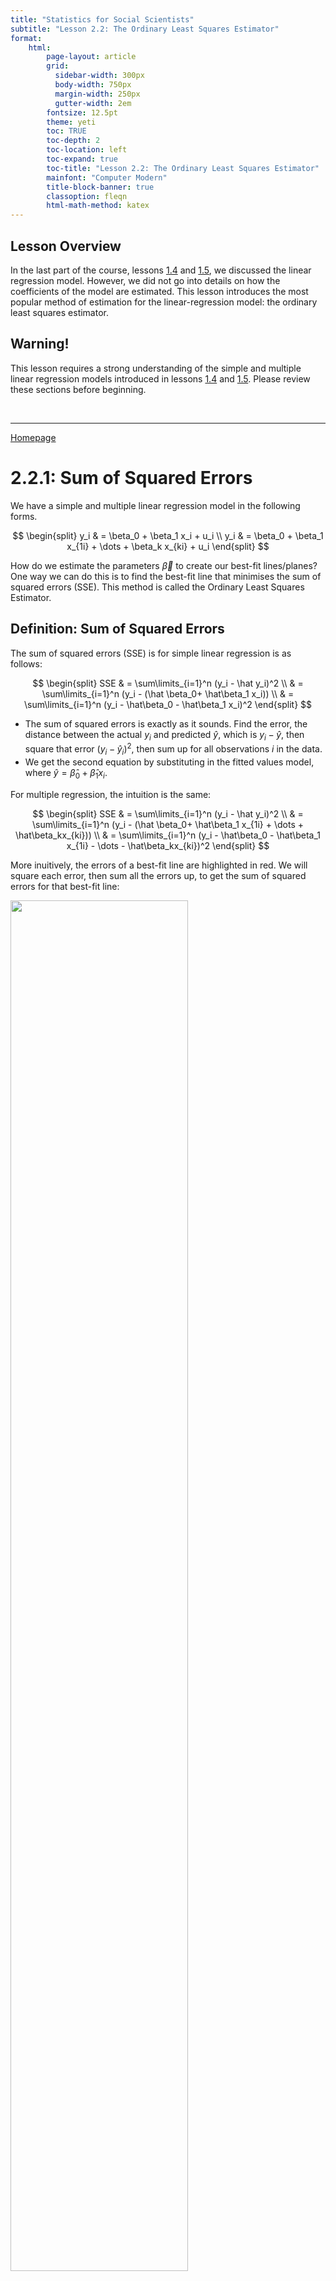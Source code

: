 ```yaml
---
title: "Statistics for Social Scientists"
subtitle: "Lesson 2.2: The Ordinary Least Squares Estimator"
format:
    html:
        page-layout: article
        grid:
          sidebar-width: 300px
          body-width: 750px
          margin-width: 250px
          gutter-width: 2em
        fontsize: 12.5pt
        theme: yeti
        toc: TRUE
        toc-depth: 2
        toc-location: left
        toc-expand: true
        toc-title: "Lesson 2.2: The Ordinary Least Squares Estimator"
        mainfont: "Computer Modern"
        title-block-banner: true
        classoption: fleqn
        html-math-method: katex
---
```


::: callout-note
## Lesson Overview

In the last part of the course, lessons [1.4](https://statsnotes.github.io/intro/4.html) and [1.5](https://statsnotes.github.io/intro/5.html), we discussed the linear regression model. However, we did not go into details on how the coefficients of the model are estimated. This lesson introduces the most popular method of estimation for the linear-regression model: the ordinary least squares estimator.
:::

::: callout-warning
## Warning!

This lesson requires a strong understanding of the simple and multiple linear regression models introduced in lessons [1.4](https://statsnotes.github.io/intro/4.html) and [1.5](https://statsnotes.github.io/intro/5.html). Please review these sections before beginning.
:::

<br />

------------------------------------------------------------------------

[Homepage](https://statsnotes.github.io)

# 2.2.1: Sum of Squared Errors

We have a simple and multiple linear regression model in the following forms.

$$
\begin{split}
y_i & = \beta_0 + \beta_1 x_i + u_i \\
y_i & = \beta_0 + \beta_1 x_{1i} + \dots + \beta_k x_{ki} + u_i
\end{split}
$$

How do we estimate the parameters $\overrightarrow\beta$ to create our best-fit lines/planes? One way we can do this is to find the best-fit line that minimises the sum of squared errors (SSE). This method is called the Ordinary Least Squares Estimator.

::: callout-tip
## Definition: Sum of Squared Errors

The sum of squared errors (SSE) is for simple linear regression is as follows:

$$
\begin{split}
SSE & = \sum\limits_{i=1}^n (y_i - \hat y_i)^2 \\
& = \sum\limits_{i=1}^n (y_i - (\hat \beta_0+ \hat\beta_1 x_i)) \\
& = \sum\limits_{i=1}^n (y_i - \hat\beta_0 - \hat\beta_1 x_i)^2
\end{split}
$$

-   The sum of squared errors is exactly as it sounds. Find the error, the distance between the actual $y_i$ and predicted $\hat y$, which is $y_i - \hat y$, then square that error $(y_i - \hat y_i)^2$, then sum up for all observations $i$ in the data.
-   We get the second equation by substituting in the fitted values model, where $\hat{y} = \hat\beta_0 + \hat\beta_1x_i$.

For multiple regression, the intuition is the same:

$$
\begin{split}
SSE & = \sum\limits_{i=1}^n (y_i - \hat y_i)^2 \\
& = \sum\limits_{i=1}^n (y_i - (\hat \beta_0+ \hat\beta_1 x_{1i} + \dots + \hat\beta_kx_{ki})) \\
& = \sum\limits_{i=1}^n (y_i - \hat\beta_0 - \hat\beta_1 x_{1i} - \dots - \hat\beta_kx_{ki})^2
\end{split}
$$
:::

More inuitively, the errors of a best-fit line are highlighted in red. We will square each error, then sum all the errors up, to get the sum of squared errors for that best-fit line:

![](images/clipboard-846785636.png){fig-align="center" width="75%"}

Why do we want to square the errors?

-   This is because we do not care about the direction of errors - only the size of the errors.
-   For example, in the figure above, the error *d1* is positive, while *d2* is negative. If we sum them together, those almost cancel out, giving us an error of near zero. However, we do not want them to be cancelled out - we care about the sizes of the errors.
-   Thus, by squaring the errors, we make all errors positive, thus only focusing on the size of the errors, not their positive/negative direction.

A common question is why we square the errors, and don't use absolute values of the errors. There are a few reasons this is the case.

1.  As we will see in the next section, minimising functions relies on finding the derivative of the function. An absolute value function is not differentiable at its vertex, making it difficult to minimise (as we are trying to minimise the errors).
2.  The least-squares method has several desirable properties for inference that we will cover mostly in [lesson 2.3](https://statsnotes.github.io/metrics/3.html).

There is a estimator that uses the absolute values of the errors: the Least Absolute Deviations Estimator. However, it does not have all the nice property of the OLS estimator, so we will not worry about it.

<br />

<br />

------------------------------------------------------------------------

[Homepage](https://statsnotes.github.io)

# 2.2.2: Estimation for Simple Linear Regression

The Ordinary Least Squares (OLS) Estimator estimates the coefficients $\beta_0$ and $\beta_1$ by finding the values of $\hat\beta_0$ and $\hat\beta_1$ that result in the line with the smallest sum of squared errors (as discussed in the last section).

We can describe the goal of OLS in a more mathematical way:

::: callout-tip
## Definition: Ordinary Least Squares (OLS) Estimator

The goal of the Ordinary Least Squares (OLS) Estimator is to find the values of $\beta_0$ and $\beta_1$ that make the following statement true:

$$
\begin{split}
(\hat{\beta}_0, \hat{\beta}_1) & = \min\limits_{\hat{\beta}_0, \hat{\beta}_1} \sum\limits_{i=1}^n (y_i - \hat{\beta}_0 - \hat{\beta}_1x_i)^2 \\
& =\min\limits_{\hat{\beta_0}, \hat{\beta}_1} S(\hat{\beta}_0, \hat{\beta}_1)
\end{split}
$$

Where function $S$ is the sum of squared errors.
:::

How do we minimise $S$ (the function of the sum of squared errors)? From calculus, we know that a minimum/maximum of a function is where the derivative of the function is equal to 0.

Thus, let us find the partial derivative of the function $S$ in respect to both $\hat\beta_0$ and $\hat\beta_1$, and set them equal to 0. These will be called the **first-order conditions**.

<br />

### First Order Conditions

First, let us find the partial derivative of $S$ in respect to $\hat\beta_0$:

$$
\frac{\partial S(\hat{\beta}_0, \hat{\beta}_1)}{\partial \hat{\beta}_0} = \frac{\partial }{\partial \hat{\beta}_0} \left[ \sum\limits_{i=1}^n (y_i - \hat{\beta}_0 - \hat{\beta}_1x_i)^2 \right]
$$

First, ignore the summation. The partial derivative of the internal section, using chain rule, is the following:

$$
\frac{\partial}{\partial \hat{\beta}_0} \left[ (y_i - \hat{\beta}_0 - \hat{\beta}_1 x_i)^2 \right] = -2(y_i - \hat{\beta}_0 - \hat{\beta}_1 x_i)
$$

But how do we deal with the summation? We know that there is the sum rule of derivatives $[f(x) + g(x)]' = f'(x) + g'(x)$. Thus, we know we just sum up the individual derivatives to get the derivative of the sum:

$$
\begin{split}
\frac{\partial S(\hat{\beta}_0, \hat{\beta}_1)}{\partial \hat{\beta}_0} & = \sum\limits_{-i=1}^n \left[ -2(y_i - \hat{\beta}_0 - \hat{\beta}_1 x_i) \right] \\
& = -2 \sum\limits_{i=1}^n (y_i - \hat{\beta}_0 - \hat{\beta}_1 x_i)
\end{split}
$$

To find the value of $\hat\beta_0$ that minimises $S$, we set the derivative equal to 0. We can ignore the -2, since if the summation is equal to 0, the whole derivative will equal 0. Thus, the first order condition is:

$$
\sum\limits_{i=1}^n (y_i - \hat{\beta}_0 - \hat{\beta}_1 x_i) = 0
$$

<br />

Now, let us do the same for $\hat\beta_1$. Using the same steps as before

$$
\begin{split}
\frac{\partial S(\hat{\beta}_0, \hat{\beta}_1)}{\partial \hat{\beta}_1} & = \sum\limits_{i=1}^n \left[ -2x_i(y_i - \hat{\beta}_0 - \hat{\beta}_1 x_i) \right] \\
& = -2 \sum\limits_{i=1}^n x_i(y_i - \hat{\beta}_0 - \hat{\beta}_1 x_i)
\end{split}
$$

The first order condition for $\hat\beta_1$ will be (again, ignoring the -2 for the same reason as before):

$$
\sum\limits_{i=1}^n x_i(y_i - \hat{\beta}_0 - \hat{\beta}_1 x_i) = 0
$$

::: callout-tip
## Definition: First Order Conditions of OLS

Thus, the first order conditions of OLS are:

$$
\begin{split}
& \sum\limits_{i=1}^n (y_i - \hat{\beta}_0 - \hat{\beta}_1 x_i) = 0 \\
& \sum\limits_{i=1}^n x_i (y_i - \hat{\beta}_0 - \hat{\beta}_1 x_i) = 0
\end{split}
$$
:::

<br />

### Solving the System of Equations

We now have our two first-order conditions. Now, we have a 2-equation system of equations, with 2 variables.

-   We can solve this through substitution - in the first equation, solve for $\hat\beta_0$ in terms of $\hat\beta_1$.
-   Then, plug in $\hat\beta_0$ in terms of $\hat\beta_1$ into the second equation, thus making that a one-variable equation. We can solve that equation for $\hat\beta_1$, then find $\hat\beta_0$.

<br />

First, let us solve the first equation for $\hat\beta_0$ in terms of $\hat\beta_1$:

$$
\begin{split}
\sum\limits_{i=1}^n (y_i - \hat{\beta}_0 - \hat{\beta}_1 x_i) & =  0 \\
\sum\limits_{i=1}^n y_i - n \hat{\beta}_0 - \hat{\beta}_1 \sum\limits_{i=1}^n x_i & = 0 \\
-n\hat{\beta}_0 &= -\sum\limits_{i=1}^n y_i + \hat{\beta}_1\sum\limits_{i=1}^nx_i \\
\hat\beta_0 & = \frac{1}{-n} \left( -\sum\limits_{i=1}^n y_i + \hat{\beta}_1\sum\limits_{i=1}^n x_i \right) \\
\hat{\beta}_0 & = \frac{1}{n} \sum\limits_{i=1}^n y_i - \frac{1}{n}\hat{\beta}_1 \sum\limits_{i=1}^n x_i \\
\hat\beta_0& = \bar{y} - \hat{\beta}_1 \bar{x}
\end{split}
$$

Now, let us substitute our calculated $\hat{\beta}_0 = \bar{y} - \hat{\beta}_1 \bar{x}$ into the $\hat{\beta}_1$ condition and solve for $\hat{\beta}_1$:

$$
\begin{split}
0 & =\sum\limits_{i=1}^n x_i (y_i - \hat{\beta}_0 - \hat{\beta}_1 x_i)  \\
& = \sum\limits_{i=1}^n \left[ x_i(y_i - [\bar{y} - \hat{\beta}_1\bar{x}] - \hat{\beta}_1x_i) \right] \\
& = \sum\limits_{i=1}^n \left[ x_i(y_i - \bar{y} - \hat{\beta}_1 (x_i - \bar{x})) \right] \\
& = \sum\limits_{i=1}^n \left[ x_i(y_i - \bar{y}) - x_i \hat{\beta}_1(x_i - \bar{x}) \right] \\
& = \sum\limits_{i=1}^n x_i (y_i - \bar{y}) - \hat{\beta}_1 \sum\limits_{i=1}^nx_i (x_i - \bar{x})
\end{split}
$$

## Useful Properties of Summation

Before we finish, here are a few key properties of summation

**Property 1:**

$$
\sum\limits_{i=1}^n (x_i - \bar{x}) = 0
$$

-   This is because we can expand the left to $\sum x_i - \sum \bar x$.
-   Then, we know $\sum x_i = \sum \bar x$ (by the formula for mean), so $\sum x_i - \sum \bar x = 0$.

**Property 2:**

$$
\sum\limits_{i=1}^n x_i(y_i - \bar{y}) = \sum\limits_{i=1}^n(x_i - \bar{x}) (y_i - \bar{y}) 
$$

-   This is because on the right side can expand to $\sum [x_i(y_i - \bar y) - \bar x (y_i - \bar y)]$.
-   Then, split into $\sum x_i (y_i - \bar y) - \bar x \sum (y_i - \bar y)$.
-   We know that by property 1 (which applies to any variable), $\sum (y_i - \bar y) = 0$. Thus, the right side disappears, and we are left with $\sum x_i (y_i - \bar y)$.

**Property 3:**

$$
\sum\limits_{i=1}^n x_i(x_i - \bar{x}) = \sum\limits_{i=1}^n(x_i - \bar{x})^2
$$

-   Start by expanding right side to $\sum [ x_i ( x_i - \bar x) - \bar x (x_i - \bar x)]$
-   Which splits into $\sum x_i (x_i - \bar x) - \bar x \sum (x_i - \bar x)$
-   By the first property, we know $\sum x_i - \bar x = 0$, so we are only left with $\sum x_i (x_i - \bar x)$

Knowing these properties of summation, we can transform what we had before:

$$
\begin{split}
0 & = \sum\limits_{i=1}^n x_i (y_i - \bar{y}) - \hat{\beta}_1 \sum\limits_{i=1}^nx_i (x_i - \bar{x}) \\
0 & = \sum\limits_{i=1}^n(x_i - \bar{x})(y_i - \bar{y}) - \hat{\beta}_1 \sum\limits_{i=1}^n (x_i - \bar{x})^2 \\
\hat{\beta}_1 \sum\limits_{i=1}^n (x_i - \bar{x})^2 & = \sum\limits_{i=1}^n(x_i - \bar{x})(y_i - \bar{y}) \\
\hat{\beta}_1 & = \frac{\sum_{i=1}^n (x_i - \bar{x})(y_i - \bar{y})}{\sum_{i=1}^n(x_i - \bar{x})^2}
\end{split}
$$

Note that the numerator is equivalent to the formula of covariance $Cov(x,y)$, and the denominator is equal to the variance $Var(x)$.

::: callout-tip
## Definition: OLS Estimate of Coefficient

Thus, the OLS estimate $\hat\beta_1$ (slope) of the linear regression model is:

$$
\hat{\beta}_1 = \frac{\sum_{i=1}^n (x_i - \bar{x})(y_i - \bar{y})}{\sum_{i=1}^n(x_i - \bar{x})^2} = \frac{Cov(x, y)}{Var(x)}
$$

This is the expected change in $y$ given a one unit increase in $x$.

-   Remember, this is the **relationship** between $x$ and $y$, [**not** the causal effect]{.underline}.
:::

<br />

Of course, we still need to find $\hat\beta_0$ (the slope). We found that $\hat\beta_0 = \bar{y} - \hat{\beta}_1 \bar{x}$ earlier, so we just plug our solution of $\hat\beta_1$ in.

And now, we have our estimates $\hat\beta_0$ and $\hat\beta_1$, and thus we now have a best-fit line and an estimate of the relationship between $x$ and $y$.

Note: in [lesson 1.6](https://statsnotes.github.io/metrics/3.html), we will discuss if the OLS estimator is a good estimator or not. For now, we just care about the mechanics of the estimator.

<br />

<br />

------------------------------------------------------------------------

[Homepage](https://statsnotes.github.io)

# 2.2.3: Multiple Linear Regression with Linear Algebra

::: callout-warning
This section contains Linear Algebra. It is not essential that you understand this section, however, it can be helpful to develop intuition.
:::

In [lesson 1.5](https://statsnotes.github.io/intro/5.html), we introduced the multiple linear regression model as the following:

$$
y_i = \beta_0 + \beta_1x_{1i} + \dots + \beta_k x_{ki} + u_i
$$

However, it can be very useful to also see the multiple linear regression model in terms of linear algebra (vectors and matrices).

-   The main reason for this is because this will make the estimation process far easier.

<br />

The $i$'th observation can be re-written in vector form as following:

$$
y_i = x_i'\beta + u_i, \text{ where }\beta = \begin{bmatrix}\beta_0 \\ \beta_1 \\ \vdots \\ \beta_k\end{bmatrix} \text{ and }x_i = \begin{bmatrix}1 \\x_{1i} \\\vdots \\x_{ki}\end{bmatrix}
$$

-   The $x_i'$ in the equation is the transpose of $x_i$, to make matrix multiplication possible.
-   The first element of the $x_i$ matrix is 1, since $1 \times \beta_0$ gives us the first parameter (intercept) in the linear model.
-   Thus, when multiplying out, we get the same equation as the original multiple linear regression.

<br />

Note how we have the subscript $i$ representing each individual observation. With a vector, we can expand out these subscripts.

-   For example, instead of $y_i$, we could have a vector with $y_1, y_2, \dots, y_n$ (assuming we have $n$ observations).
-   Same for $x'_i$, which can be expanded into a vector of $x_1', x_2', \dots x_n'$, and for the error term $u_i$, which can be expanded into a vector of $u_1, u_2, \dots, u_n$.

Using this logic, we can obtain the following, with the $x_i'$ and $\beta$ being vectors within a vector:

$$
\begin{split}
\begin{pmatrix}y_1 \\ y_2 \\ \vdots \\ y_n\end{pmatrix} & = \begin{pmatrix}x_1'\beta + u_1 \\ x_2'\beta + u_2 \\ \vdots \\ x_n'\beta + u_n\end{pmatrix} \\
& \\
\begin{pmatrix}y_1 \\ y_2 \\ \vdots \\ y_n\end{pmatrix}& = \begin{pmatrix}x_1'\beta \\ x_2'\beta \\ \vdots \\ x_n'\beta\end{pmatrix} + \begin{pmatrix}u_1 \\ u_2 \\ \vdots \\ u_n\end{pmatrix}
\end{split}
$$

Since $\beta$ vector appears as a common factor for all observations $i=1,...,n$, we can factor it out and have an equation:

$$
\begin{pmatrix}y_1 \\ y_2 \\ \vdots \\ y_n\end{pmatrix} = \begin{pmatrix}x_1' \\ x_2' \\ \vdots \\ x_n'\end{pmatrix} \space \beta + \begin{pmatrix}u_1 \\ u_2 \\ \vdots \\ u_n\end{pmatrix}
$$

<br />

We can expand the $x_1',...,x_n'$ vector into a matrix. Remember that each $x_1',...,x_n'$ is already a vector of different explanatory variables. So, we get the following result:

$$
y = X \beta + u, \text{ where } X = \begin{bmatrix}1 & x_{21} & \dots & x_{k1} \\1 & x_{22} & \dots & x_{k2} \\\vdots & \vdots & \vdots & \vdots \\1 & x_{2n} & \dots & x_{kn}\end{bmatrix}
$$

::: callout-tip
## Definition: Multiple Linear Regression with Linear Algebra

The multiple linear regression can be expressed in linear algebra as:

$$
y = X \beta + u
$$

Where vector $y$ is equal to:

$$
y = \begin{pmatrix}y_1 \\ y_2 \\ \vdots \\ y_n\end{pmatrix} 
$$

Where matrix $X$ is equal to:

$$
X = \begin{bmatrix}1 & x_{21} & \dots & x_{k1} \\1 & x_{22} & \dots & x_{k2} \\\vdots & \vdots & \vdots & \vdots \\1 & x_{2n} & \dots & x_{kn}\end{bmatrix}
$$

-   Where the notation for elements of $X$ is $x_{ki}$, with $i$ being the unit of observation $i = 1, \dots n$, and $k$ being the explanatory variables index.
-   The first column of $X$ is a vector of 1, which exists because these 1's are multiplied with $\beta_0$ in our model (see below).

Where vector $\beta$ is equal to:

$$
\beta = \begin{pmatrix}\beta_0 \\ \beta_1 \\ \vdots \\ \beta_k\end{pmatrix}
$$
:::

The point of expressing the model in linear algebra is that it makes the estimation process far easier, as we will see in the next section.

<br />

<br />

------------------------------------------------------------------------

[Homepage](https://statsnotes.github.io)

# 2.2.4: Mathematics of the Ordinary Least Squares Estimator

::: callout-warning
This section contains Linear Algebra. It is not essential that you understand this section, however, it can be helpful to develop intuition.
:::

As we remember from [1.4.4](https://statsnotes.github.io/theory/4.html#mathematics-of-the-ordinary-least-squares-estimator), the goal of Ordinary Least Squares Estimation is to minimise the sum of squared errors. The sum of squared errors in multiple regression is:

$$
\begin{split}
SSE & = \sum\limits_{i=1}^n (y_i - \hat y_i)^2\\
& = \sum\limits_{i=1}^n (y_i - \hat{\beta}_0 - \hat{\beta}_1x_{1i} -  \hat{\beta}_2x_{2i} -  ... - \hat\beta_kx_{ki})^2
\end{split}
$$

Similar to our simple linear regression (but with additional variables), our minimisation condition is:

$$
\begin{split}
(\hat{\beta}_0, \hat{\beta}_1, \hat{\beta}_2, ...) & = \min\limits_{(\hat{\beta}_0, \hat{\beta}_1, \hat{\beta}_2, ...)} (y_i - \hat{\beta}_0 - \hat{\beta}_1x_{1i} -  \hat{\beta}_2x_{2i} ...)^2 \\
& = \min\limits_{(\hat{\beta}_0, \hat{\beta}_1, \hat{\beta}_2, ...)} S(\hat{\beta}_0, \hat{\beta}_1, \hat{\beta}_2, ...)
\end{split}
$$

<br />

Taking the partial derivatives of each parameter like in simple linear regression (see [1.4.4](https://statsnotes.github.io/theory/4.html#mathematics-of-the-ordinary-least-squares-estimator)), we get first order conditions:

$$
\begin{split}& \sum\limits_{i=1}^n (y_i - \hat{\beta}_0 - \hat{\beta}_1x_{1i} -  \hat{\beta}_2x_{2i}...) = 0 \\& \sum\limits_{i=1}^n x_{1i}(y_i - \hat{\beta}_0 - \hat{\beta}_1x_{1i} -  \hat{\beta}_2x_{2i}...) = 0 \\
& \sum\limits_{i=1}^n x_{2i} (y_i - \hat{\beta}_0 - \hat{\beta}_1x_{1i} -  \hat{\beta}_2x_{2i}...) = 0
\end{split}
$$

-   and so on for $x_{3i}, ..., x_{ki}$.

This system of equations includes $k+1$ variables and $k+1$ equations, which is way too difficult to solve.

<br />

Instead, we can use linear algebra. Let us define our estimation vector $\hat{\beta}$ as the value of $\hat\beta$ that minimises the sum of squared errors:

$$
\hat{\beta} = \min\limits_{b} (y - Xb)' (y - Xb) = \min\limits_b S(b)
$$

-   $(y - Xb)$ is our error, since $\hat y = Xb$,

We can expand $S(b)$ as follows:

$$
\begin{split}
S(b) & = y'y - b'X'y - y'Xb + b'X'Xb \\ 
& = y'y - 2b'X'y + b'X'Xb
\end{split}
$$

Taking the partial derivative in respect to $b$:

$$
\frac{\partial S(b)}{\partial b} = \begin{pmatrix}\frac{\partial S(b)}{\partial b_1} \\\vdots \\\frac{\partial S(b)}{\partial b_k}\end{pmatrix}
$$

Differentiating with the vector $b$ yields:

$$
\frac{\partial S(b)}{\partial b} = -2X'y + 2X'Xb
$$

Evaluted at $\hat{\beta}$, the derivatives should equal zero (since first order condition of finding minimums):

$$
\frac{\partial S(b)}{\partial b} \biggr|_{\hat{\beta}} = -2X'y + 2X'X \hat{\beta} = 0
$$

When assuming $X'X$ is invertable, we can isolate $\hat{\beta}$ to find the solution to OLS:

$$
\begin{split}
-2X'y + 2X'X \hat{\beta} & = 0 \\
2X'X\hat\beta & = 2X'y \\
\hat\beta & = (2X'X)^{-1} 2 X'y \\
\hat\beta & = (X'X)^{-1}X'y
\end{split}
$$

::: callout-tip
## Definition: OLS Estimate of $\hat\beta$

The Ordinary Least Squares Estimate of vector $\hat\beta$ for multiple linear regression is:

$$
\hat{\beta} = (X'X)^{-1} X'y
$$
:::

Once we have estimates of $\hat{\beta}$, we can plug them into our linear model to obtain fitted values:

$$
\begin{split}
\hat{y} & = X\hat{\beta} \\
& = X(X'X)^{-1} X'y
\end{split}
$$

Note: in [lesson 2.3](https://statsnotes.github.io/metrics/3.html), we will discuss if the OLS estimator is a good estimator or not. For now, we just care about the mechanics of the estimator.

<br />

<br />

<br />

------------------------------------------------------------------------

[Homepage](https://statsnotes.github.io)

# 2.5.5: Regression Anatomy and Controlling for Confounders

We talked about how multiple linear regression allows us to control for confounders in [lesson 1.5](https://statsnotes.github.io/intro/5.html). But what does that mean? How does it affect our interpretations of coefficients?

The **Regression Anatomy** Theory, also called the **Frisch–Waugh–Lovell (FWL)** theorem, illustrates this concept. Take our standard multiple linear regression:

$$
y_i = \beta_0 + \beta_1 x_{1i} + \beta_2 x_{2i} + ... + \beta_k x_{ki} + u_i
$$

<br />

Let us say we are interested in $x_1$ (this can be generalised to any explanatory variable $x_j$). Let us make $x_1$ the outcome variable of a regression with explanatory variables $x_2, ..., x_k$:

$$
x_{1i} = \gamma_0 + \gamma_1 x_{2i} + ... + \gamma_{k-1}x_{ki} + \widetilde{r_{1i}}
$$

-   Where $\gamma_0, ..., \gamma_{k-1}$ are coefficients.
-   Where $\widetilde{r_{1i}}$ is the error term.

The error term is $\widetilde{r_{1i}}$, which represents the part of $x_{1i}$ that are uncorrelated to $x_2, ..., x_k$.

-   In other words, $\widetilde{r_{1i}}$ is the part of $x_1$ that cannot be explained by any other explanatory variable $x_2, ..., x_k$. (uncorrelated with them)

<br />

Now, take the regression of with outcome variable $y$, with all explanatory variables [except]{.underline} $x_1$:

$$
y_i = \delta_0 + \delta_1 x_{2i} + ... + \delta_{k-1} x_{ki} + \widetilde{y_i}
$$

-   Where $\delta_0, ..., \delta_{k-1}$ are coefficients.
-   Where $\widetilde {y_i}$ is the error term.

The error term is $\widetilde{y_i}$, which is the part of $y_i$ that cannot be explained by $x_2, ..., x_k$ (uncorrelated with them).

<br />

Since $\widetilde{y_i}$ is not explained by $x_2, ..., x_k$, variable $x_1$ must be the one explaining $\widetilde{y_i}$.

-   But, it is not the whole of $x_1$ explaining $\tilde{y_i}$.
-   This is since $x_1$ may also correlated with $x_2, ..., x_k$, and the correlated parts of $x_1$ with $x_2, ..., x_k$ are already picked up in the regression by the coefficients of $x_2, ..., x_k$.

Thus, $\widetilde{y_i}$ must be explained by the part of $x_1$ that is uncorrelated and not explained by $x_2, ..., x_k$, which we derived earlier as $\widetilde{r_{1i}}$.

<br />

Thus, we can create another regression with explanatory variable $\widetilde{x_{1i}}$ and outcome variable $\widetilde{y_i}$.

$$
\widetilde{y_i} = \alpha_0 + \alpha_1 \widetilde{r_{1i}} + u_i
$$

We can plug $\widetilde{y_i}$ back into our regression of $y_i$ with explanatory variables $x_2 ..., x_k$, and re-arrange:

$$
\begin{split}
y_i & = \delta_0 + \delta_1 x_{2i} + ... + \delta_{k-1} x_{ki} + \widetilde{y_i} \\
y_i & = \delta_0 + \delta_1 x_{2i} + ... + \delta_{k-1} x_{ki} + \alpha_0 + \alpha_1 \widetilde{r_{1i}} + u_i \\
y_i  & = (\delta_0 + \alpha_0) + \alpha_1 \widetilde{r_{1i}} + \delta_1x_{2i} + ... + \delta_{k-1} x_{ki} + u_i 
\end{split}
$$

As we can see, this new regression mirrors the original standard multiple linear regression:

$$
\begin{split}
y_i  & = (\delta_0 + \alpha_0) + \alpha_1 \widetilde{r_{1i}} + \delta_1x_{2i} + ... + \delta_{k-1} x_{ki} + u_i \\
y_i & = \beta_0 + \beta_1 x_{1i} + \beta_2 x_{2i} + \dots + \beta_k x_{ki} + u_i
\end{split}
$$

-   The $\beta_0$ in the original is analogous to the $(\delta_0 + \alpha 0)$.
-   The $\beta_1 x_{1i}$ in the original is analogous to $\alpha_1 \widetilde{r_{1i}}$.
-   The $\beta_2 x_{2i} + \dots + \beta_k x_{ki}$ is analogous to $\delta_1 x_{2i} + ... + \delta_{k-1} x_{ki}$.
-   The $u_i$ is in both regressions.

<br />

Importantly we know the $\beta_1 x_{1i}$ in the original is analogous to $\alpha_1 \widetilde{r_{1i}}$. Thus, [the estimate of $\alpha_1$ will be the same as $\beta_1$ in the original regression]{.underline}.

-   The coefficient $\alpha_1$ (which is equal to $\beta_1$) explains the expected change in $y$, given an increase in the part of $x_1$ uncorrelated with $x_2, ..., x_k$.
-   So essentially, [we have **partialed out** the effect of the other explanatory variables, and only focus on the effect on $y$ of the uncorrelated part of $x_1$ (which is $\widetilde{r_{1i}}$)]{.underline}

Or in other words, OLS in multiple linear regression estimates the effect of $\widetilde{r_{1i}}$ on $y$.

-   We can apply this to any explanatory variable $x_1, \dots, x_k$. The uncorrelated parts of any explanatory variable $x_j$ are labelled $\widetilde{r_{ji}}$.

<br />

Using all this info, we can interpret the meaning of any coefficient $\hat\beta_j$ on the relationship between $x_j$ and $y$:

::: callout-tip
## Interpretation of Coefficients in OLS

The interpretation of $\hat\beta_j$ coefficient, multiplied to variable $x_j$ is:

-   When $x_j$ increases by one unit, there is an expected $\hat\beta_j$ unit change in $y$, holding all other explanatory variables constant.
:::

<br />

<br />

------------------------------------------------------------------------

[Homepage](https://statsnotes.github.io)

# 2.2.6: Regression Anatomy Formula for OLS Estimation

In the last section, we discussed the idea of regression anatomy, and how including confounding variables changes the estimates.

-   That instead of finding the effect of $x_j$ entirely on $y$, we partial out the effect of other explanatory variables, and only find the effect of the uncorrelated part of $x_j$ (labelled $\widetilde {r_{ji}}$) on $y$.

We have already discussed the mathematical solution of OLS in relation to linear algebra (see [1.6.4](https://statsnotes.github.io/theory/6.html#mathematics-of-the-ordinary-least-squares-estimator)). However, we can also express the estimation solution of $\hat\beta_j$ in relation to the regression anatomy formula.

<br />

::: callout-note
## Useful Properties of Summation

Before we start, here are a few key properties of summation

**Property 1:**

$$
\sum\limits_{i=1}^n (x_i - \bar{x}) = 0
$$

-   This is because we can expand the left to $\sum x_i - \sum \bar x$.
-   Then, we know $\sum x_i = \sum \bar x$ (by the formula for mean), so $\sum x_i - \sum \bar x = 0$.

**Property 2:**

$$
\sum\limits_{i=1}^n x_i(y_i - \bar{y}) = \sum\limits_{i=1}^n(x_i - \bar{x}) (y_i - \bar{y}) 
$$

-   This is because on the right side can expand to $\sum [x_i(y_i - \bar y) - \bar x (y_i - \bar y)]$.
-   Then, split into $\sum x_i (y_i - \bar y) - \bar x \sum (y_i - \bar y)$.
-   We know that by property 1 (which applies to any variable), $\sum (y_i - \bar y) = 0$. Thus, the right side disappears, and we are left with $\sum x_i (y_i - \bar y)$.

**Property 3:**

$$
\sum\limits_{i=1}^n x_i(x_i - \bar{x}) = \sum\limits_{i=1}^n(x_i - \bar{x})^2
$$

-   Start by expanding right side to $\sum [ x_i ( x_i - \bar x) - \bar x (x_i - \bar x)]$
-   Which splits into $\sum x_i (x_i - \bar x) - \bar x \sum (x_i - \bar x)$
-   By the first property, we know $\sum x_i - \bar x = 0$, so we are only left with $\sum x_i (x_i - \bar x)$
:::

<br />

Knowing these properties of summation, let us begin.

Let us start off with the OLS estimator for simple linear regression, which calculates the $\hat\beta_1$, the relationship between $x$ and $y$ (which we derived in [1.4.4](https://statsnotes.github.io/theory/4.html#mathematics-of-the-ordinary-least-squares-estimator)):

$$
\hat{\beta}_1 = \frac{\sum_{i=1}^n (x_i - \bar{x})(y_i - \bar{y})}{\sum_{i=1}^n(x_i - \bar{x})^2}
$$

Let us look at the numerator. Let us expand the numerator:

$$
\begin{split}
& \sum\limits_{i=1}^n (x_i - \bar{x})(y_i - \bar{y}) \\
= & \sum\limits_{i=1}^n [(x_i - \bar x)y_i - (x_i - \bar x) \bar y] \\
= & \sum\limits_{i=1}^n(x_i - \bar x)y_i - \sum\limits_{i=1}^n (x_i - \bar x) \bar y \\
= & \sum\limits_{i=1}^n(x_i - \bar x)y_i - \bar y\sum\limits_{i=1}^n (x_i - \bar x) \\
\end{split}
$$

We know that $\sum (x_i - \bar x) = 0$ from the above properties. Thus, we can further simplify to:

$$
\begin{split}
= & \sum\limits_{i=1}^n(x_i - \bar x)y_i - \bar y\sum\limits_{i=1}^n (x_i - \bar x) \\
= & \sum\limits_{i=1}^n(x_i - \bar x)y_i - \bar y(0) \\
= & \sum\limits_{i=1}^n(x_i - \bar x)y_i
\end{split}
$$

Thus, putting the numerator back in, we now we have the equation:

$$
\hat{\beta}_1 = \frac{\sum_{i=1}^n (x_i - \bar{x})y_i}{\sum_{i=1}^n(x_i - \bar{x})^2}
$$

<br />

We know that in multiple linear regression, $\hat\beta_j$ is not the full relationship between $x_j$ and $y$. Instead, it is the relationship of the part of $x_j$ that is uncorrelated with all other explanatory variables, and $y$.

-   So in other words, it is the relationship of $\widetilde{r_{ji}}$ on $y$.

::: callout-note
## Reminder: Regression Anatomy

Remember, in the last section, we defined $\widetilde{r_{ji}}$ as the error term in a regression of $x_j$ on all other explanatory variables:

$$
x_{ji} = \gamma_0 + \gamma_1 x_{1i} + ... + \gamma_{k-1}x_{ki} + \widetilde{r_{ji}}
$$

Thus, $\widetilde{r_{ji}}$ is the part of $x_j$ uncorrelated with any other explanatory variable.
:::

So, since multiple linear regression is the relationship of $\widetilde{r_{ji}}$ on $y$, instead of $x$ on $y$, let us replace the $x$'s in our formula with $\widetilde{r_{ji}}$:

$$
\hat{\beta}_j = \frac{\sum_{i=1}^n (\widetilde{r_{ji}} - E(\widetilde{r_{ji}}))y_i}{\sum_{i=1}^n(\widetilde{r_{ji}} - E(\widetilde{r_{ji}}))^2}
$$

We can actually simplify this more with a property of regression - remember, that the error term of a regression $u$, should be such that $E(u)=0$.

We know that $\widetilde{r_{ji}}$ is also the error term of a regression, so, $E(\widetilde{r_{ji}}) = 0$ as well. Plugging that into our equation, we can get the regression anatomy formula for OLS.

$$
\begin{split}
\hat{\beta}_j & = \frac{\sum_{i=1}^n (\widetilde{r_{ji}} - E(\widetilde{r_{ji}}))y_i}{\sum_{i=1}^n(\widetilde{r_{ji}} - E(\widetilde{r_{ji}}))^2} \\
\\
& = \frac{\sum_{i=1}^n (\widetilde{r_{ji}} - 0)y_i}{\sum_{i=1}^n(\widetilde{r_{ji}} - 0)^2} \\
\\
& = \frac{\sum_{i=1}^n \widetilde{r_{ji}} \ y_i}{\sum_{i=1}^n \widetilde {r_{ji}}^2}
\end{split}
$$

::: callout-tip
## Definition: Regression Anatomy Formula

The OLS estimate of coefficient $\beta_j$ can be written in terms of regression anatomy as follows:

$$
\hat{\beta}_j = \frac{\sum_{i=1}^n \widetilde{r_{ji}} \ y_i}{\sum_{i=1}^n \widetilde {r_{ji}}^2}
$$
:::

Note: in [lesson 2.3](https://statsnotes.github.io/metrics/3.html), we will discuss if the OLS estimator is a good estimator or not. For now, we just care about the mechanics of the estimator.

<br />

<br />

------------------------------------------------------------------------

[Homepage](https://statsnotes.github.io)

# 2.2.7: R-Squared and Goodness of Fit

For each observation, we know that the actual $y_i$ value is the predicted $\hat y_i$ plus the residual term $\hat u_i$. Thus:

$$
y_i = \hat y_i + \hat u_i
$$

Now, let us define these three concepts: the total sum of squares (SST), explained sum of squares (SSE), and residual sum of squares (SSR):

$$
\begin{split}
& SST = \sum\limits_{i=1}^n (y_i - \bar y)^2 \\
& SSE = \sum\limits_{i=1}^n (\hat y_i - \bar y)^2 \\
& SSR = \sum\limits_{i=1}^n (\hat u_i)^2
\end{split}
$$

-   The SST explains the total amount of variation in $y$
-   The SSE is the amount of variation in $y$ explained by our model
-   The SSR is the amount of variation in $y$ not explained by our model

Let us look at the total sum of squares (SST). We can manipulate it as follows:

$$
\begin{split}
SST & = \sum\limits_{i=1}^n (y_i - \bar y)^2 \\
& = \sum\limits_{i=1}^n(y_i - \hat y_i+ \hat y_i - \bar y)^2 \\
& = \sum\limits_{i=1}^n((y_i - \hat y_i)+ \hat y_i - \bar y)^2 \\
& = \sum\limits_{i=1}^n[\hat u_i + \hat y_i - \bar y]^2 \\
& = \sum\limits_{i=1}^n[\hat u_i^2 + \hat u_i \hat y_i - \hat u_i \bar y + \hat y_i \hat u_i + \hat y_i^2 - \hat y_i \bar y-\bar y \hat u_i -\bar y \hat  y_i+\hat y^2_i] \\
& = \sum\limits_{i=1}^n[ \hat u_i^2 + 2 \hat u_i \hat y_i+ \hat y_i^2 - 2 \hat u_i \bar y - 2 \hat y_i \bar y + \bar y ^2]
\end{split}
$$

By a property of linear regression, $\sum \hat y_i \hat u_i = 0$. Knowing this, we can further simplify to:

$$
\begin{split}
SST & = \sum\limits_{i=1}^n[ \hat u_i^2 + \hat y_i^2 - 2 \hat u_i \bar y - 2 \hat y_i \bar y + \bar y ^2] \\
& = \sum\limits_{i=1}^n[\hat u_i^2 + (\hat y_i - \bar y)^2]\\
& = \sum\limits_{i=1}^n \hat u_i^2 + \sum\limits_{i=1}^n(\hat y_i - \bar y)^2 \\
& = SSE + SSR
\end{split}
$$

This makes sense: After all, SSE is the squared errors explained by the model, and SSR is the residual (non-explained) parts of the model, so together, they should be equal to the total sum of squares.

<br />

Using these properties, we can create a statistic which explains how well our model explains the variation in $y$. This statistic is called $R^2$.

::: callout-tip
## Definition: R-Squared

The R-squared metric is a metric describing how good of a fit our model is. Mathematically:

$$
R^2 = \frac{SSE}{SST} = 1 - \frac{SSR}{SST}
$$

What does this $R^2$ value mean?

-   Well SSE is the amount of variation in $y$ explained by our model, and SST is the total amount of variation in $y$.
-   Thus, $R^2$ is the proportion of variation in $y$ explained by our model.
:::

$R^2$ is always between 0 and 1:

-   This is because it is a proportion, so and $0 ≤ SSE ≤ SST$, so this must be true.
-   Values closer to 1 mean our model explains the variance in $y$ more
-   Values closer to 0 mean our model explains less of the variance in $y$.

$R^2$ is also equal to the correlation coefficient between $y_i$ and $\hat y_i$. In simple linear regression, $R^2$ is also equal to the square of the correlation coefficient $r$ between $x$ and $y$.

<br />

There is an additional property with $R^2$ in multiple linear regression: [$R^2$ never falls when another explanatory is added to the regression.]{.underline}

-   So essentially, any explanatory variable added to the regression will always boost R-squared.

This shows the downside of R-squared as a metric - if we just include random variables, by chance, these variables will explain the variation in $y$.

-   Thus, focusing on R-squared can result in models with silly or nonsensical explanatory variables.

We will discuss the importance of careful model selection in the later parts of the course, when we move to more applied statistics for social science purposes.

<br />
